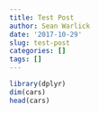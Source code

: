 ```yaml
---
title: Test Post
author: Sean Warlick
date: '2017-10-29'
slug: test-post
categories: []
tags: []
---
```

  
```r
library(dplyr)
dim(cars)
head(cars)
```